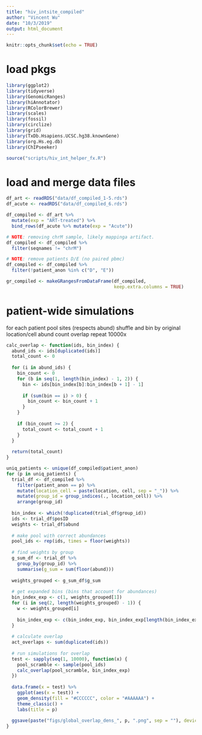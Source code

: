 ```yaml
---
title: "hiv_intsite_compiled"
author: "Vincent Wu"
date: "10/3/2019"
output: html_document
---
```


```r
knitr::opts_chunk$set(echo = TRUE)
```

# load pkgs
```r
library(ggplot2)
library(tidyverse)
library(GenomicRanges)
library(hiAnnotator)
library(RColorBrewer)
library(scales)
library(fossil)
library(circlize)
library(grid)
library(TxDb.Hsapiens.UCSC.hg38.knownGene)
library(org.Hs.eg.db)
library(ChIPseeker)

source("scripts/hiv_int_helper_fx.R")
```

# load and merge data files
```r
df_art <- readRDS("data/df_compiled_1-5.rds")
df_acute <- readRDS("data/df_compiled_6.rds")

df_compiled <- df_art %>%
  mutate(exp = "ART-treated") %>%
  bind_rows(df_acute %>% mutate(exp = "Acute"))

# NOTE: removing chrM sample, likely mappinga artifact.
df_compiled <- df_compiled %>%
  filter(seqnames != "chrM")

# NOTE: remove patients D/E (no paired pbmc)
df_compiled <- df_compiled %>%
  filter(!patient_anon %in% c("D", "E"))

gr_compiled <- makeGRangesFromDataFrame(df_compiled,
                                        keep.extra.columns = TRUE)
```

# patient-wide simulations
for each patient
  pool sites (respects abund)
  shuffle and bin by original location/cell abund
  count overlap
  repeat 10000x
```r
calc_overlap <- function(ids, bin_index) {
  abund_ids <- ids[duplicated(ids)]
  total_count <- 0
  
  for (i in abund_ids) {
    bin_count <- 0
    for (b in seq(1, length(bin_index) - 1, 2)) {
      bin <- ids[bin_index[b]:bin_index[b + 1] - 1]
      
      if (sum(bin == i) > 0) {
        bin_count <- bin_count + 1
      }
    }
    
    if (bin_count >= 2) {
      total_count <- total_count + 1
    }
  }
  
  return(total_count)
}

uniq_patients <- unique(df_compiled$patient_anon)
for (p in uniq_patients) {
  trial_df <- df_compiled %>%
    filter(patient_anon == p) %>%
    mutate(location_cell = paste(location, cell, sep = "_")) %>%
    mutate(group_id = group_indices(., location_cell)) %>%
    arrange(group_id)
  
  bin_index <- which(!duplicated(trial_df$group_id))
  ids <- trial_df$posID
  weights <- trial_df$abund
  
  # make pool with correct abundances
  pool_ids <- rep(ids, times = floor(weights))
  
  # find weights by group
  g_sum_df <- trial_df %>%
    group_by(group_id) %>%
    summarise(g_sum = sum(floor(abund)))
  
  weights_grouped <- g_sum_df$g_sum
  
  # get expanded bins (bins that account for abundances)
  bin_index_exp <- c(1, weights_grouped[1])
  for (i in seq(2, length(weights_grouped) - 1)) {
    w <- weights_grouped[i]
    
    bin_index_exp <- c(bin_index_exp, bin_index_exp[length(bin_index_exp)] + w)
  }
  
  # calculate overlap
  act_overlaps <- sum(duplicated(ids))
  
  # run simulations for overlap
  test <- sapply(seq(1, 10000), function(x) {
    pool_scramble <- sample(pool_ids)
    calc_overlap(pool_scramble, bin_index_exp)
  })
  
  data.frame(x = test) %>%
    ggplot(aes(x = test)) +
    geom_density(fill = "#CCCCCC", color = "#AAAAAA") +
    theme_classic() +
    labs(title = p)
  
  ggsave(paste("figs/global_overlap_dens_", p, ".png", sep = ""), device = "png")
}
```

